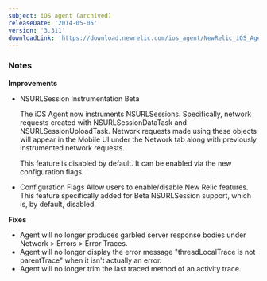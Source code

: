 ```yaml
---
subject: iOS agent (archived)
releaseDate: '2014-05-05'
version: '3.311'
downloadLink: 'https://download.newrelic.com/ios_agent/NewRelic_iOS_Agent_3.311.zip'
---
```


### Notes

**Improvements**

* NSURLSession Instrumentation Beta

  The iOS Agent now instruments NSURLSessions. Specifically, network requests created with NSURLSessionDataTask and NSURLSessionUploadTask. Network requests made using these objects will appear in the Mobile UI under the Network tab along with previously instrumented network requests.

  This feature is disabled by default. It can be enabled via the new configuration flags.
* Configuration Flags Allow users to enable/disable New Relic features. This feature specifically added for Beta NSURLSession support, which is, by default, disabled.

**Fixes**

* Agent will no longer produces garbled server response bodies under Network > Errors > Error Traces.
* Agent will no longer display the error message "threadLocalTrace is not parentTrace" when it isn't actually an error.
* Agent will no longer trim the last traced method of an activity trace.

